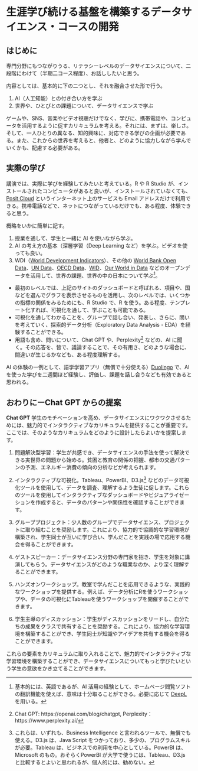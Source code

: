 # 生涯学び続ける基盤を構築するデータサイエンス・コースの開発 {#coursedesign}

## はじめに

専門分野にもつながりうる、リテラシーレベルのデータサイエンスについて、二段階にわけて（半期二コース程度）、お話ししたいと思う。

内容としては、基本的に下の二つとし、それを融合させた形で行う。

1. AI（人工知能）との付き合い方を学ぶ
2. 世界や、ひとびとの課題について、データサイエンスで学ぶ

ゲームや、SNS、音楽やビデオ視聴だけでなく、学びに、携帯電話や、コンピュータを活用するように促すカリキュラムを考える。それには、まずは、楽しさ。そして、一人ひとりの異なる、知的興味に、対応できる学びの企画が必要である。また、これからの世界を考えると、他者と、どのように協力しながら学んでいくかも、配慮する必要がある。

## 実際の学び

講演では、実際に学びを経験してみたいと考えている。R や R Studio が、インストールされたコンピュータがあると良いが、インストールされていなくても、[Posit Cloud](https://posit.cloud/) というインターネット上のサービスも Email アドレスだけで利用できる。携帯電話などで、ネットにつながっているだけでも、ある程度、体験できると思う。

概略をいかに簡単に記す。

1. 授業を通して、学生と一緒に AI を使いながら学ぶ。
2. AI の考え方の基本（深層学習（Deep Learning など）を学ぶ。ビデオを使っても良い。
3. WDI（[World Development Indicators](https://datatopics.worldbank.org/world-development-indicators/)）、その他の [World Bank Open Data](https://data.worldbank.org/)、[UN Data](https://data.un.org/)、[OECD Data](https://data.oecd.org/)、[WID](https://wid.world/)、[Our World in Data](https://ourworldindata.org/) などのオープンデータを活用して、世界の課題、世界の中の日本について学ぶ^[基本的には、英語であるが、AI 活用の経験として、ホームページ閲覧ソフトの翻訳機能を使えば、意味は十分取ることができる。必要に応じて [DeepL](https://www.deepl.com/en/translator) を用いる。]。
  - 最初のレベルでは、上記のサイトのダッシュボードと呼ばれる、項目や、国などを選んでグラフを表示させるものを活用し、次のレベルでは、いくつかの指標の関係をみるためにも、R Studio で、R を使う。ある程度、テンプレート化すれば、可視化を通して、学ぶことも可能である。
  - 可視化を通してわかることを、グループで話し合い、発表し、さらに、問いを考えていく、探索的データ分析（Exploratory Data Analysis - EDA）を経験することができる。
  - 用語も含め、問いについて、Chat GPT や、Perplexity^[Chat GPT: https://openai.com/blog/chatgpt, Perplexity：https://www.perplexity.ai/] などの、AI に聞く。その応答を、皆で、議論することで、その有用さ、どのような場合に、間違いが生じるかなども、ある程度理解する。

AI の体験の一例として、語学学習アプリ（無償で十分使える）[Duolingo](https://www.duolingo.com/) で、AI を使った学びを二週間ほど経験し、評価し、課題を話し合うなども有効であると思われる。

## おわりにーChat GPT からの提案

**Chat GPT** 学生のモチベーションを高め、データサイエンスにワクワクさせるためには、魅力的でインタラクティブなカリキュラムを提供することが重要です。ここでは、そのようなカリキュラムをどのように設計したらよいかを提案します。

1. 問題解決型学習：学生が共感でき、データサイエンスの手法を使って解決できる実世界の問題から始める。貧困と教育の関係の把握、都市の交通パターンの予測、エネルギー消費の傾向の分析などが考えられます。

2. インタラクティブな可視化。Tableau、PowerBI、D3.js^[これらは、いずれも、Business Intelligence と言われるツールで、無償でも使える。D3.js は、Java Script をつかっており、多少の、プログラムスキルが必要。Tableau は、ビジネスでの利用を中心としている。PowerBI は、Microsoft のもの。おそらくPowerBI が大学で使うには、Tableau、D3.js と比較するとよいと思われるが、個人的には、勧めない。] などのデータ可視化ツールを使用して、データを調査、理解するよう生徒に促します。これらのツールを使用してインタラクティブなダッシュボードやビジュアライゼーションを作成すると、データのパターンや関係性を確認することができます。

3. グループプロジェクト：少人数のグループでデータサイエンス、プロジェクトに取り組むことを奨励します。これにより、協力的で協調的な学習環境が構築され、学生同士が互いに学び合い、学んだことを実践の場で応用する機会を得ることができます。

4. ゲストスピーカー：データサイエンス分野の専門家を招き、学生を対象に講演してもらう。データサイエンスがどのような職業なのか、より深く理解することができます。

5. ハンズオンワークショップ。教室で学んだことを応用できるような、実践的なワークショップを提供する。例えば、データ分析にRを使うワークショップや、データの可視化にTableauを使うワークショップを開催することができます。

6. 学生主導のディスカッション：学生がディスカッションをリードし、自分たちの成果をクラスで共有することを奨励する。これにより、協力的な学習環境を構築することができ、学生同士が知識やアイデアを共有する機会を得ることができます。

これらの要素をカリキュラムに取り入れることで、魅力的でインタラクティブな学習環境を構築することができ、データサイエンスについてもっと学びたいという学生の意欲をかき立てることができます。